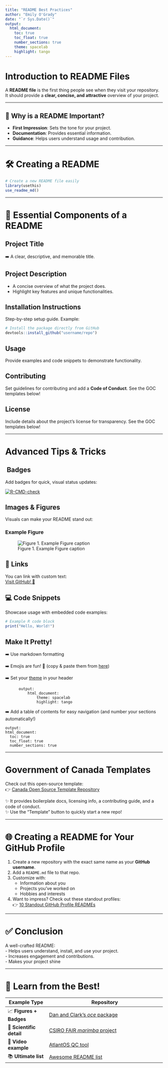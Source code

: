 ```yaml
---
title: "README Best Practices"
author: "Emily O'Grady"
date: "`r Sys.Date()`"
output:  
  html_document:  
    toc: true  
    toc_float: true  
    number_sections: true  
    theme: spacelab  
    highlight: tango  
---
```


#  Introduction to README Files

A **README file** is the first thing people see when they visit your repository. It should provide a **clear, concise, and attractive** overview of your project.

---

## 🌟 Why is a README Important?

-  **First Impression**: Sets the tone for your project.
-  **Documentation**: Provides essential information.
-  **Guidance**: Helps users understand usage and contribution.

---

# 🛠 Creating a README

```r
# Create a new README file easily
library(usethis)
use_readme_md()
```

---

# 📑 Essential Components of a README

##  Project Title  
➡️ A clear, descriptive, and memorable title.

## Project Description  
- A concise overview of what the project does.  
- Highlight key features and unique functionalities.

## Installation Instructions  
Step-by-step setup guide. Example:  

```r
# Install the package directly from GitHub
devtools::install_github("username/repo")
```

##  Usage  
Provide examples and code snippets to demonstrate functionality.

##  Contributing  
Set guidelines for contributing and add a **Code of Conduct**. See the GOC templates below!

##  License  
Include details about the project’s license for transparency. See the GOC templates below!

---

# Advanced Tips & Tricks

## ️ Badges  

Add badges for quick, visual status updates:

<!-- badges: start -->
[![R-CMD-check](https://github.com/tidyverse/dplyr/actions/workflows/R-CMD-check.yaml/badge.svg)](https://github.com/EOGrady21/vprr/actions/workflows/r.yml)
<!-- badges: end -->

##  Images & Figures  

Visuals can make your README stand out:

### Example Figure  
![Figure 1. Example Figure caption](images/example.jfif)

## 🔗 Links  

You can link with custom text:  
[Visit GitHub! 🚀](https://github.com/)

## 💻 Code Snippets  

Showcase usage with embedded code examples:

```r
# Example R code block
print("Hello, World!")
```
## Make It Pretty!

  ➡️ Use markdown formatting
  
  ➡️ Emojis are fun! 🎉 (copy & paste them from [here](https://emojipedia.org/))
  
  ➡️ Set your [theme](https://www.datadreaming.org/posts/2018-04-11-r-markdown-theme-gallery/2018-04-11-r-markdown-theme-gallery.html) in your header
  
  ```
        output:
            html_document:
                theme: spacelab
                highlight: tango
  ```
  ➡️ Add a table of contents for easy navigation (and number your sections automatically!)
  
  ```
  output:  
  html_document:  
    toc: true  
    toc_float: true  
    number_sections: true  
  ```
  
---

# Government of Canada Templates  

Check out this open-source template:  
👉 [Canada Open Source Template Repository](https://github.com/canada-ca/template-gabarit)

✨ It provides boilerplate docs, licensing info, a contributing guide, and a code of conduct.  
✨ Use the "Template" button to quickly start a new repo!

---

# 🌐 Creating a README for Your GitHub Profile  

1. Create a new repository with the exact same name as your **GitHub username**.  
2. Add a `README.md` file to that repo.  
3. Customize with:  
   - Information about you  
   - Projects you’ve worked on  
   - Hobbies and interests  
4. Want to impress? Check out these standout profiles:  
👉 [10 Standout GitHub Profile READMEs](https://dev.to/github/10-standout-github-profile-readmes-h2o)

---

# ✅ Conclusion  

A well-crafted README:  
- Helps users understand, install, and use your project.  
- Increases engagement and contributions.  
- Makes your project shine 

---

# 👀 Learn from the Best!

| Example Type           | Repository                                                      |
|------------------------|-----------------------------------------------------------------|
| 📈 **Figures + Badges**  | [Dan and Clark's *oce* package](https://github.com/dankelley/oce)      |
| 🔬 **Scientific detail** | [CSIRO FAIR *marimba* project](https://github.com/csiro-fair/marimba)  |
| 🎥 **Video example**     | [AtlantOS QC tool](https://github.com/EuroGO-SHIP/AtlantOS_QC)        |
| 📚 **Ultimate list**     | [Awesome README list](https://github.com/matiassingers/awesome-readme) |

